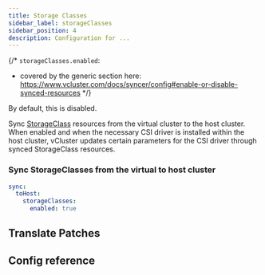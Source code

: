 ```yaml
---
title: Storage Classes
sidebar_label: storageClasses
sidebar_position: 4
description: Configuration for ...
---
```




{/*
`storageClasses.enabled`:
- covered by the generic section here: https://www.vcluster.com/docs/syncer/config#enable-or-disable-synced-resources
*/}

By default, this is disabled.

Sync [StorageClass](https://kubernetes.io/docs/concepts/storage/storage-classes/) resources from the virtual cluster to the host cluster. When enabled and when the necessary CSI driver is installed within the host cluster, vCluster updates certain parameters for the CSI driver through synced StorageClass resources.

### Sync StorageClasses from the virtual to host cluster

```YAML
sync:
  toHost:
    storageClasses:
      enabled: true
```

## Translate Patches
<TranslatePatches resource="storageClasses" path="metadata.annotations[*]" />

## Config reference


<EnableSwitch/>
